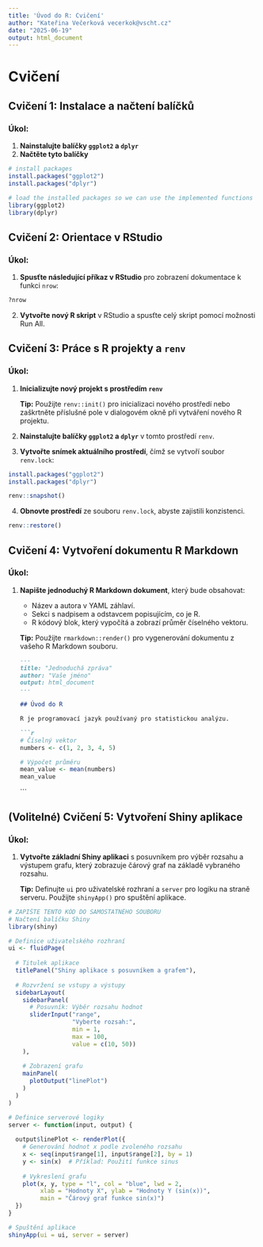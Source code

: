```yaml
---
title: 'Úvod do R: Cvičení'
author: "Kateřina Večerková vecerkok@vscht.cz"
date: "2025-06-19"
output: html_document
---
```


# Cvičení

## Cvičení 1: Instalace a načtení balíčků

### Úkol:
1. **Nainstalujte balíčky `ggplot2` a `dplyr`**
2. **Načtěte tyto balíčky**

```r
# install packages
install.packages("ggplot2")
install.packages("dplyr")

# load the installed packages so we can use the implemented functions
library(ggplot2)
library(dplyr)
```

## Cvičení 2: Orientace v RStudio

### Úkol:

1. **Spusťte následující příkaz v RStudio** pro zobrazení dokumentace k funkci `nrow`:

```r
?nrow
```

2. **Vytvořte nový R skript** v RStudio a spusťte celý skript pomocí možnosti Run All.

## Cvičení 3: Práce s R projekty a `renv`

### Úkol:

1. **Inicializujte nový projekt s prostředím `renv`**

   **Tip:** Použijte `renv::init()` pro inicializaci nového prostředí nebo zaškrtněte příslušné pole v dialogovém okně při vytváření nového R projektu.

2. **Nainstalujte balíčky `ggplot2` a `dplyr`** v tomto prostředí `renv`.

3. **Vytvořte snímek aktuálního prostředí**, čímž se vytvoří soubor `renv.lock`:

```r
install.packages("ggplot2")
install.packages("dplyr")

renv::snapshot()
```

4. **Obnovte prostředí** ze souboru `renv.lock`, abyste zajistili konzistenci.

```r
renv::restore()
```

## Cvičení 4: Vytvoření dokumentu R Markdown

### Úkol:

1. **Napište jednoduchý R Markdown dokument**, který bude obsahovat:

   * Název a autora v YAML záhlaví.
   * Sekci s nadpisem a odstavcem popisujícím, co je R.
   * R kódový blok, který vypočítá a zobrazí průměr číselného vektoru.

   **Tip:** Použijte `rmarkdown::render()` pro vygenerování dokumentu z vašeho R Markdown souboru.

   ```markdown
   ---
   title: "Jednoduchá zpráva"
   author: "Vaše jméno"
   output: html_document
   ---

   ## Úvod do R

   R je programovací jazyk používaný pro statistickou analýzu.

   ```r
   # Číselný vektor
   numbers <- c(1, 2, 3, 4, 5)

   # Výpočet průměru
   mean_value <- mean(numbers)
   mean_value
   ```
   ```
   
## (Volitelné) Cvičení 5: Vytvoření Shiny aplikace

### Úkol:

1. **Vytvořte základní Shiny aplikaci** s posuvníkem pro výběr rozsahu a výstupem grafu, který zobrazuje čárový graf na základě vybraného rozsahu.

   **Tip:** Definujte `ui` pro uživatelské rozhraní a `server` pro logiku na straně serveru. Použijte `shinyApp()` pro spuštění aplikace.

```r
# ZAPIŠTE TENTO KÓD DO SAMOSTATNÉHO SOUBORU
# Načtení balíčku Shiny
library(shiny)

# Definice uživatelského rozhraní
ui <- fluidPage(
  
  # Titulek aplikace
  titlePanel("Shiny aplikace s posuvníkem a grafem"),
  
  # Rozvržení se vstupy a výstupy
  sidebarLayout(
    sidebarPanel(
      # Posuvník: Výběr rozsahu hodnot
      sliderInput("range", 
                  "Vyberte rozsah:", 
                  min = 1, 
                  max = 100, 
                  value = c(10, 50))
    ),
    
    # Zobrazení grafu
    mainPanel(
      plotOutput("linePlot")
    )
  )
)

# Definice serverové logiky
server <- function(input, output) {
  
  output$linePlot <- renderPlot({
    # Generování hodnot x podle zvoleného rozsahu
    x <- seq(input$range[1], input$range[2], by = 1)
    y <- sin(x)  # Příklad: Použití funkce sinus
    
    # Vykreslení grafu
    plot(x, y, type = "l", col = "blue", lwd = 2,
         xlab = "Hodnoty X", ylab = "Hodnoty Y (sin(x))",
         main = "Čárový graf funkce sin(x)")
  })
}

# Spuštění aplikace
shinyApp(ui = ui, server = server)
```
